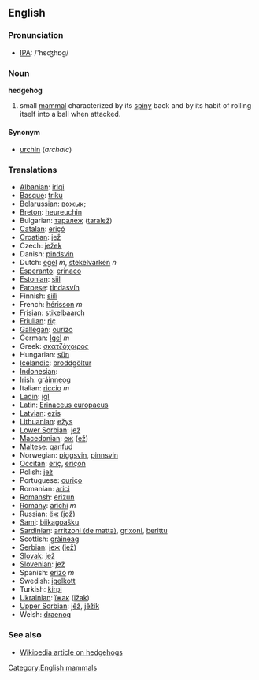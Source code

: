 ==English==
=== Pronunciation ===
*[[w:IPA|IPA]]: /'hɛʤhɒg/

=== Noun ===
'''hedgehog'''

# small [[mammal]] characterized by its [[spiny]] back and by its habit of rolling itself into a ball when attacked.

====Synonym====
*[[urchin]] (''archaic'')

=== Translations ===
*[[Albanian]]: [[iriqi]]
*[[Basque]]: [[triku]]
*[[Belarussian]]: [[вожык;]]
*[[Breton]]: [[heureuchin]]
*Bulgarian: [[таралеж]] ([[taralež]])
*[[Catalan]]: [[eriçó]]
*[[Croatian]]: [[jež]]
*Czech: [[ježek]]
*Danish: [[pindsvin]]
*Dutch: [[egel]] ''m'', [[stekelvarken]] ''n''
*[[Esperanto]]: [[erinaco]]
*[[Estonian]]: [[siil]]
*[[Faroese]]: [[tindasvín]]
*Finnish: [[siili]]
*French: [[hérisson]] ''m''
*[[Frisian]]: [[stikelbaarch]]
*[[Friulian]]: [[riç]]
*[[Gallegan]]: [[ourizo]]
*German: [[Igel]] ''m''
*Greek: [[σκατζόχοιρος]] '' ''
*Hungarian: [[sün]]
*[[Icelandic]]: [[broddgöltur]]
*[[Indonesian]]: [[]]
*Irish: [[gráinneog]]
*Italian: [[riccio]] ''m''
*[[Ladin]]: [[igl]]
*Latin: [[Erinaceus europaeus]] '' ''
*[[Latvian]]: [[ezis]]
*[[Lithuanian]]: [[ežys]]
*[[Lower Sorbian]]: [[jež]]
*[[Macedonian]]: [[еж]] ([[ež]])
*[[Maltese]]: [[qanfud]]
*Norwegian: [[piggsvin]], [[pinnsvin]]
*[[Occitan]]: [[eriç]], [[eriçon]]
*Polish: [[jeż]] '' ''
*Portuguese: [[ouriço]]
*Romanian: [[arici]]
*[[Romansh]]: [[erizun]]
*[[Romany]]: [[arichi]] ''m''
*Russian: [[ёж]] ([[jož]]) '' ''
*[[Sami]]: [[biikagoašku]]
*[[Sardinian]]: [[arritzoni (de matta)]], [[grixoni]], [[berittu]]
*Scottish: [[gràineag]]
*[[Serbian]]: [[jеж]] ([[jež]])
*[[Slovak]]: [[jež]]
*[[Slovenian]]: [[jež]]
*Spanish: [[erizo]] ''m''
*Swedish: [[igelkott]]
*Turkish: [[kirpi]]
*[[Ukrainian]]: [[їжак]] ([[ižak]])
*[[Upper Sorbian]]: [[jěž]], [[jěžik]]
*Welsh: [[draenog]]

===See also===
*[[en:hedgehog|Wikipedia article on hedgehogs]]

[[Category:English mammals]]